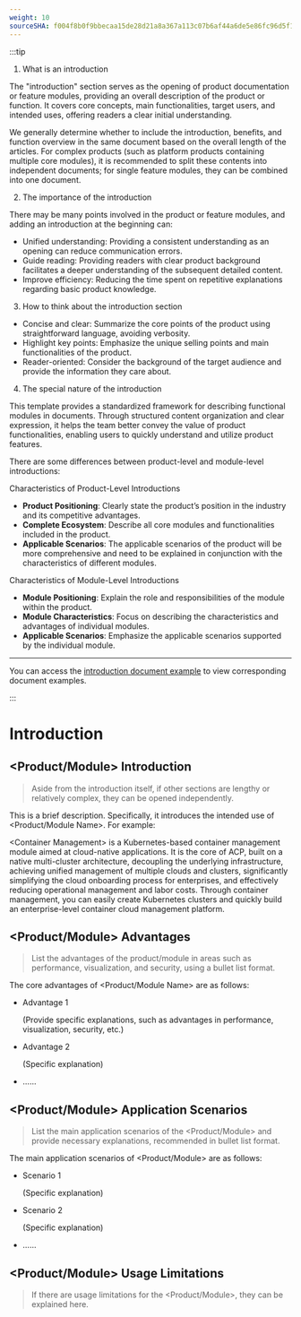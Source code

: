 ```yaml
---
weight: 10
sourceSHA: f004f8b0f9bbecaa15de28d21a8a367a113c07b6af44a6de5e86fc96d5f13741
---
```


:::tip

1. What is an introduction

The "introduction" section serves as the opening of product documentation or feature modules, providing an overall description of the product or function. It covers core concepts, main functionalities, target users, and intended uses, offering readers a clear initial understanding.

We generally determine whether to include the introduction, benefits, and function overview in the same document based on the overall length of the articles. For complex products (such as platform products containing multiple core modules), it is recommended to split these contents into independent documents; for single feature modules, they can be combined into one document.

2. The importance of the introduction

There may be many points involved in the product or feature modules, and adding an introduction at the beginning can:

- Unified understanding: Providing a consistent understanding as an opening can reduce communication errors.
- Guide reading: Providing readers with clear product background facilitates a deeper understanding of the subsequent detailed content.
- Improve efficiency: Reducing the time spent on repetitive explanations regarding basic product knowledge.

3. How to think about the introduction section

- Concise and clear: Summarize the core points of the product using straightforward language, avoiding verbosity.
- Highlight key points: Emphasize the unique selling points and main functionalities of the product.
- Reader-oriented: Consider the background of the target audience and provide the information they care about.

4. The special nature of the introduction

This template provides a standardized framework for describing functional modules in documents. Through structured content organization and clear expression, it helps the team better convey the value of product functionalities, enabling users to quickly understand and utilize product features.

There are some differences between product-level and module-level introductions:

Characteristics of Product-Level Introductions

- **Product Positioning**: Clearly state the product’s position in the industry and its competitive advantages.
- **Complete Ecosystem**: Describe all core modules and functionalities included in the product.
- **Applicable Scenarios**: The applicable scenarios of the product will be more comprehensive and need to be explained in conjunction with the characteristics of different modules.

Characteristics of Module-Level Introductions

- **Module Positioning**: Explain the role and responsibilities of the module within the product.
- **Module Characteristics**: Focus on describing the characteristics and advantages of individual modules.
- **Applicable Scenarios**: Emphasize the applicable scenarios supported by the individual module.

---

You can access the [introduction document example](https://product-doc-guide.alauda.cn/template/intro/example.html) to view corresponding document examples.

:::

# Introduction

## \<Product/Module> Introduction

> Aside from the introduction itself, if other sections are lengthy or relatively complex, they can be opened independently.

This is a brief description. Specifically, it introduces the intended use of \<Product/Module Name>. For example:

\<Container Management> is a Kubernetes-based container management module aimed at cloud-native applications. It is the core of ACP, built on a native multi-cluster architecture, decoupling the underlying infrastructure, achieving unified management of multiple clouds and clusters, significantly simplifying the cloud onboarding process for enterprises, and effectively reducing operational management and labor costs. Through container management, you can easily create Kubernetes clusters and quickly build an enterprise-level container cloud management platform.

## \<Product/Module> Advantages

> List the advantages of the product/module in areas such as performance, visualization, and security, using a bullet list format.

The core advantages of \<Product/Module Name> are as follows:

- Advantage 1

  (Provide specific explanations, such as advantages in performance, visualization, security, etc.)

- Advantage 2

  (Specific explanation)

- ......

## \<Product/Module> Application Scenarios

> List the main application scenarios of the \<Product/Module> and provide necessary explanations, recommended in bullet list format.

The main application scenarios of \<Product/Module> are as follows:

- Scenario 1

  (Specific explanation)

- Scenario 2

  (Specific explanation)

- ......

## \<Product/Module> Usage Limitations

> If there are usage limitations for the \<Product/Module>, they can be explained here.
